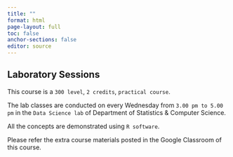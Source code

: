 ```yaml
---
title: ""
format: html
page-layout: full
toc: false
anchor-sections: false
editor: source
---
```


## Laboratory Sessions

This course is a `300 level`, `2 credits`, `practical course`.

The lab classes are conducted on every Wednesday from `3.00 pm to 5.00 pm` in the `Data Science lab` of Department of Statistics & Computer Science.

All the concepts are demonstrated using `R software`.

Please refer the extra course materials posted in the Google Classroom of this course.
